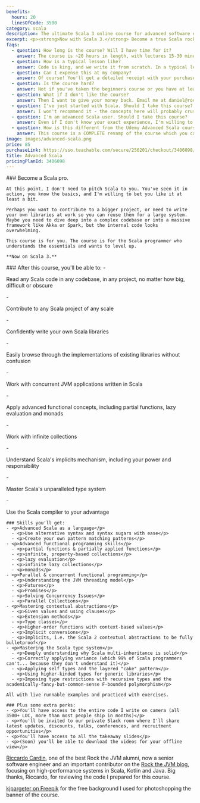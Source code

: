 ```yaml
---
benefits:
  hours: 20
  linesOfCode: 3500
category: scala
description: The ultimate Scala 3 online course for advanced software engineers. Master Scala 3, functional programming, multithreading and Scala's unparalleled type system.
excerpt: <p><strong>Now with Scala 3.</strong> Become a true Scala rockstar. Master multithreading, abstractions, advanced functional programming and more. <a href="/courses/advanced-scala-old">Also available for Scala 2.</a></p>
faqs:
  - question: How long is the course? Will I have time for it?
    answer: The course is ~20 hours in length, with lectures 15-30 minutes each. I recommend at least 1 hour of focussed learning at one time.
  - question: How is a typical lesson like?
    answer: Code is king, and we write it from scratch. In a typical lesson I'll explain some concepts, either briefly on a diagram or directly in the code. We then run live examples, and usually I'll finish the lesson with some exercises, which I then solve on camera after you've tried them yourself.
  - question: Can I expense this at my company?
    answer: Of course! You'll get a detailed receipt with your purchase, including VAT (if applicable to you), which you can take to your employer to reimburse. Most (wise) companies will reimburse courses like this.
  - question: Is the course hard?
    answer: Not if you've taken the beginners course or you have at least a year of Scala experience. I've designed the course to give you a challenge, but not too much that it becomes frustrating. In case you struggle with something, we have a whole group on Slack for discussions, and I'm responsive.
  - question: What if I don't like the course?
    answer: Then I want to give your money back. Email me at daniel@rockthejvm.com with your receipt, and I will refund you. Less than 1% of the Rock the JVM students have refunded a course, and the refund took less than 72 hours.
  - question: I've just started with Scala. Should I take this course?
    answer: I won't recommend it - the concepts here will probably crush you if you don't have a solid foundation. Take a look at the beginners course, or come back here once you have at least a year of Scala experience.
  - question: I'm an advanced Scala user. Should I take this course?
    answer: Even if I don't know your exact experience, I'm willing to bet there are at least a few things here that will leave you "huh, I didn't know that.".
  - question: How is this different from the Udemy Advanced Scala course?
    answer: This course is a COMPLETE revamp of the course which you can see on Udemy. This premium version has more content (20h > 13h), new lessons, better exercises and more code (3.5k > 2k), with a much smoother learning experience. It's also specifically built for Scala 3, which is particularly important at this level.
image: images/advanced-scala.png
price: 85
purchaseLink: https://sso.teachable.com/secure/256201/checkout/3406098/advanced-scala
title: Advanced Scala
pricingPlanId: 3406098
---
```



<CourseLayout>
  <Fragment slot="goal">
    ### Become a Scala pro.

    At this point, I don't need to pitch Scala to you. You've seen it in action, you know the basics, and I'm willing to bet you like it at least a bit.

    Perhaps you want to contribute to a bigger project, or need to write your own libraries at work so you can reuse them for a large system. Maybe you need to dive deep into a complex codebase or into a massive framework like Akka or Spark, but the internal code looks overwhelming.

    This course is for you. The course is for the Scala programmer who understands the essentials and wants to level up.

    **Now on Scala 3.**

  </Fragment>
  <Fragment slot="skills">
    ### After this course, you'll be able to:
    - <p>Read any Scala code in any codebase, in any project, no matter how big, difficult or obscure</p>
    - <p>Contribute to any Scala project of any scale</p>
    - <p>Confidently write your own Scala libraries</p>
    - <p>Easily browse through the implementations of existing libraries without confusion</p>
    - <p>Work with concurrent JVM applications written in Scala</p>
    - <p>Apply advanced functional concepts, including partial functions, lazy evaluation and monads</p>
    - <p>Work with infinite collections</p>
    - <p>Understand Scala's implicits mechanism, including your power and responsibility</p>
    - <p>Master Scala's unparalleled type system</p>
    - <p>Use the Scala compiler to your advantage</p>

    ### Skills you'll get:
    - <p>Advanced Scala as a language</p>
      - <p>Use alternative syntax and syntax sugars with ease</p>
      - <p>Create your own pattern matching patterns</p>
    - <p>Advanced functional programming skills</p>
      - <p>partial functions & partially applied functions</p>
      - <p>infinite, property-based collections</p>
      - <p>lazy evaluation</p>
      - <p>infinite lazy collections</p>
      - <p>monads</p>
    - <p>Parallel & concurrent functional programming</p>
      - <p>Understanding the JVM threading model</p>
      - <p>Futures</p>
      - <p>Promises</p>
      - <p>Solving Concurrency Issues</p>
      - <p>Parallel Collections</p>
    - <p>Mastering contextual abstractions</p>
      - <p>Given values and using clauses</p>
      - <p>Extension methods</p>
      - <p>Type classes</p>
      - <p>Higher-order functions with context-based values</p>
      - <p>Implicit conversions</p>
      - <p>Implicits, i.e. the Scala 2 contextual abstractions to be fully bulletproof</p>
    - <p>Mastering the Scala type system</p>
      - <p>Deeply understanding why Scala multi-inheritance is solid</p>
      - <p>Correctly applying variance (which 99% of Scala programmers can't... because they don't understand it)</p>
      - <p>Applying self types and the layered "cake" pattern</p>
      - <p>Using higher-kinded types for generic libraries</p>
      - <p>Imposing type restrictions with recursive types and the academically-fancy-but-common-sense F-bounded polymorphism</p>

    All with live runnable examples and practiced with exercises.

    ### Plus some extra perks:
    - <p>You'll have access to the entire code I write on camera (all 3500+ LOC, more than most people ship in months)</p>
    - <p>You'll be invited to our private Slack room where I'll share latest updates, discounts, talks, conferences, and recruitment opportunities</p>
    - <p>You'll have access to all the takeaway slides</p>
    - <p>(Soon) you'll be able to download the videos for your offline view</p>

  </Fragment>
  <Fragment slot="thanks">
    <p><a href="https://www.linkedin.com/in/riccardocardin/">Riccardo Cardin</a>, one of the best Rock the JVM alumni, now a senior software engineer and an important contributor on the <a href="/articles">Rock the JVM blog</a>, focusing on high-performance systems in Scala, Kotlin and Java. Big thanks, Riccardo, for reviewing the code I prepared for this course.</p>
    <p><a href="https://www.freepik.com/free-photo/3d-render-spotlights-grunge-brick-wall_1202914.htm">kjpargeter on Freepik</a> for the free background I used for photoshopping the banner of the course.</p>

  </Fragment>
</CourseLayout>

